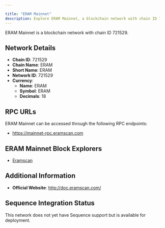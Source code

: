 ```yaml
---

title: "ERAM Mainnet"
description: Explore ERAM Mainnet, a blockchain network with chain ID 721529. Learn about its native currency, ERAM, and how to interact with the network.
---
```




ERAM Mainnet is a blockchain network with chain ID 721529.

## Network Details

- **Chain ID**: 721529
- **Chain Name**: ERAM
- **Short Name**: ERAM
- **Network ID**: 721529
- **Currency**: 
  - **Name**: ERAM
  - **Symbol**: ERAM
  - **Decimals**: 18

## RPC URLs

ERAM Mainnet can be accessed through the following RPC endpoints:

- https://mainnet-rpc.eramscan.com

## ERAM Mainnet Block Explorers

- [Eramscan](https://eramscan.com)

## Additional Information

- **Official Website**: http://doc.eramscan.com/

## Sequence Integration Status

This network does not yet have Sequence support but is available for deployment.
